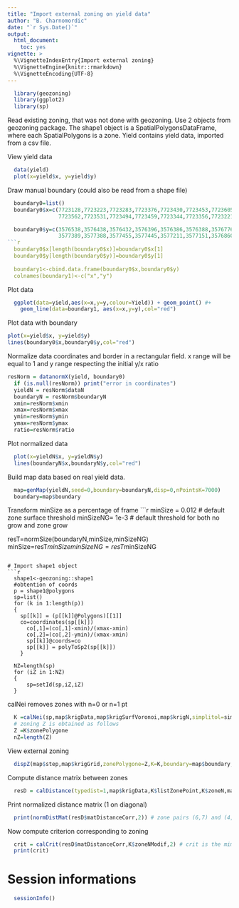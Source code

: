 ```yaml
---
title: "Import external zoning on yield data"
author: "B. Charnomordic"
date: "`r Sys.Date()`"
output:
  html_document:
    toc: yes
vignette: >
  %\VignetteIndexEntry{Import external zoning}
  %\VignetteEngine{knitr::rmarkdown}
  %\VignetteEncoding{UTF-8}
---
```


```r
  library(geozoning)
  library(ggplot2)
  library(sp)

```
Read existing zoning, that was not done with geozoning.
Use 2 objects from geozoning package.
The shape1 object is a SpatialPolygonsDataFrame, where each SpatialPolygons is a zone.
Yield contains yield data, imported from a csv file.

View yield data
```r
  data(yield)
  plot(x=yield$x, y=yield$y)
```
Draw manual boundary (could also be read from a shape file)
```r
  boundary0=list()
  boundary0$x=c(7723128,7723223,7723283,7723376,7723430,7723453,7723605,7723713,7723699,7723638,7723696,7723707,
                7723562,7723531,7723494,7723459,7723344,7723356,7723221,7723158,7723129)

  boundary0$y=c(3576538,3576438,3576432,3576396,3576386,3576388,3576776,3577000,3577054,3577104,3577175,3577202,
                3577389,3577388,3577455,3577445,3577211,3577151,3576860,3576697,3576547)
```r
  boundary0$x[length(boundary0$x)]=boundary0$x[1]
  boundary0$y[length(boundary0$y)]=boundary0$y[1]
  
  boundary1<-cbind.data.frame(boundary0$x,boundary0$y)
  colnames(boundary1)<-c("x","y")
```  
Plot data
```r
  ggplot(data=yield,aes(x=x,y=y,colour=Yield)) + geom_point() #+
    geom_line(data=boundary1, aes(x=x,y=y),col="red")
```
Plot data with boundary
```r
plot(x=yield$x, y=yield$y)
lines(boundary0$x,boundary0$y,col="red")
```


Normalize data coordinates and border in a rectangular field.
x range will be equal to 1 and y range respecting the initial y/x ratio
```r
resNorm = datanormX(yield, boundary0)
  if (is.null(resNorm)) print("error in coordinates")
  yieldN = resNorm$dataN 
  boundaryN = resNorm$boundaryN
  xmin=resNorm$xmin
  xmax=resNorm$xmax
  ymin=resNorm$ymin
  ymax=resNorm$ymax
  ratio=resNorm$ratio
```
Plot normalized data
```r
  plot(x=yieldN$x, y=yieldN$y)
  lines(boundaryN$x,boundaryN$y,col="red")
```
Build map data based on real yield data.
```r
  map=genMap(yieldN,seed=0,boundary=boundaryN,disp=0,nPointsK=7000)
  boundary=map$boundary
```
Transform minSize as a percentage of frame
 ```r
  minSize = 0.012 # default zone surface threshold 
  minSizeNG= 1e-3 # default threshold for both no grow and zone grow
  
  resT=normSize(boundaryN,minSize,minSizeNG)
  minSize=resT$minSize
  minSizeNG=resT$minSizeNG
```

# Import shape1 object
```r
  shape1<-geozoning::shape1
  #obtention of coords
  p = shape1@polygons
  sp=list()
  for (k in 1:length(p))
  {
  	sp[[k]] = (p[[k]]@Polygons)[[1]]
  	co=coordinates(sp[[k]])
	  co[,1]=(co[,1]-xmin)/(xmax-xmin)
	  co[,2]=(co[,2]-ymin)/(xmax-xmin)
	  sp[[k]]@coords=co
	  sp[[k]] = polyToSp2(sp[[k]])
	}
  
  NZ=length(sp)
  for (iZ in 1:NZ)
  {
	  sp=setId(sp,iZ,iZ)
  }
```
calNei removes zones with n=0 or n=1 pt
```r
  K =calNei(sp,map$krigData,map$krigSurfVoronoi,map$krigN,simplitol=simplitol)
  # zoning Z is obtained as follows
  Z =K$zonePolygone
  nZ=length(Z)
```
View external zoning
```r
  dispZ(map$step,map$krigGrid,zonePolygone=Z,K=K,boundary=map$boundary,nbLvl=0)
```
Compute distance matrix between zones
```r
  resD = calDistance(typedist=1,map$krigData,K$listZonePoint,K$zoneN,map$krigSurfVoronoi,K$meanZone,pErr=0.9)
```  
Print normalized distance matrix (1 on diagonal)
```r
  print(normDistMat(resD$matDistanceCorr,2)) # zone pairs (6,7) and (4,8) have low distance values
 ``` 
Now compute criterion corresponding to zoning
```r
  crit = calCrit(resD$matDistanceCorr,K$zoneNModif,2) # crit is the mimimum distance value (between zones 6 and 7)
  print(crit)
```


# Session informations
```r
  sessionInfo()
```
